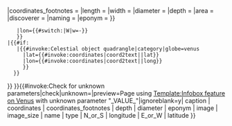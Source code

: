 {{Infobox feature on celestial object
|name       = {{{name}}}
|image      = {{{image|}}}
|image_size = {{{image_size|}}}
|caption    = {{{caption|}}}
|type       = {{{type|}}}
|location   = 
|coordinates= {{#if:{{{latitude|}}}{{{longitude|}}}
  |{{coord|{{{latitude|}}}|{{{N_or_S|}}}|{{{longitude|}}}|{{{E_or_W|}}}|globe:venus_type:landmark|display=inline,title}}
  |{{{coordinates|}}}
  }}
|coordinates_footnotes = {{{coordinates_footnotes|}}}
|length     = 
|width      = 
|diameter   = {{{diameter|}}}
|depth      = {{{depth|}}}
|area       = 
|discoverer = 
|naming     = 
|eponym     = {{{eponym|}}}
}}{{main other|<!--
-->{{#if:{{{latitude|}}}
 |{{#invoke:Celestial object quadrangle|category|globe=venus
    |lat={{#switch:{{{N_or_S|}}}|S|s=-}}{{{latitude|0}}}
    |lon={{#switch:{{{E_or_W|}}}|W|w=-}}{{{longitude|0}}}
    }}
 |{{#if:{{{coordinates|}}}
    |{{#invoke:Celestial object quadrangle|category|globe=venus
      |lat={{#invoke:coordinates|coord2text|{{{coordinates|}}}|lat}}
      |lon={{#invoke:coordinates|coord2text|{{{coordinates|}}}|long}}
      }}
   }}
}} }}{{#invoke:Check for unknown parameters|check|unknown={{main other|[[Category:使用infobox feature on celestial object未知參數的頁面|_VALUE_{{PAGENAME}}]]}}|preview=Page using [[Template:Infobox feature on Venus]] with unknown parameter "_VALUE_"|ignoreblank=y| caption | coordinates | coordinates_footnotes | depth | diameter | eponym | image | image_size | name | type | N_or_S | longitude | E_or_W | latitude }}<noinclude>
{{Documentation}}
<!-- Add categories and inter-wikis to the /doc subpage, not here! -->
</noinclude>